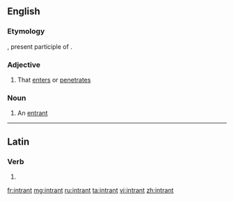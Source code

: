 ==English==

===Etymology===
{{etyl|la|en}} {{lena}} {{term|intrans|lang=la}}, present participle of {{term|intrare|lang=la||to enter}}.

===Adjective===
{{en-adj}}

# {{context|rare|lang=en}} That [[enter]]s or [[penetrate]]s

===Noun===
{{en-noun}}

# {{context|rare|lang=en}} An [[entrant]]

----

==Latin==

===Verb===
{{la-verb-form|intrant}}

# {{conjugation of|intro|intrō|3|p|pres|act|ind|lang=la}}{{la-conj-form-gloss|intro|3|p|pres|act|ind}}

[[fr:intrant]]
[[mg:intrant]]
[[ru:intrant]]
[[ta:intrant]]
[[vi:intrant]]
[[zh:intrant]]